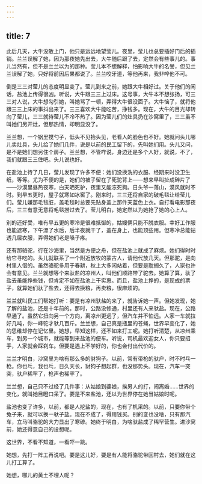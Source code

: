 ```yaml
---
---
---
```

title: 7
---



此后几天，大牛没敢上门，他只是远远地望莹儿。夜里，莹儿也总要插好门后的插销。兰兰误解了她，因为那夜她先出去，大牛随后跟了去，定然会有些事儿的。事儿当然有，但不是兰兰以为的那种。莹儿本不想解释，怕影响大牛的名誉，但见兰兰误解了她，只好将前因后果都说了。兰兰咬牙道，等他再来，我非啐他不可。

倒是三三对莹儿的态度明显变了。莹儿到来之前，她跟大牛相好过。关于他们的闲话，盐池上传得很凶。听说，大牛跟三三上过床。这号事，大牛本不想张扬，可三三对人说，大牛想勾引她，叫她骂了一顿，弄得大牛很没面子。大牛恼了，就将他跟三三上床的事抖出来了。三三喜欢大牛能吃苦，挣钱多。现在，大牛的目光却转向了莹儿，三三就待莹儿不冷不热了。因为莹儿们的灶具扔在沙窝里了，三三虽不叫她们另开灶，但那热情，却明显没了。

兰兰想，一个锅里搅勺子，低头不见抬头见，老看人的脸色也不好。她就问头儿哪儿卖灶具，头儿给了她们几件，说是以前的民工留下的，先叫她们用。头儿又问，是不是她们想另住个房子。兰兰想，不管咋说，身边还是多个人好，就说，不了，我们就跟三三住吧。头儿说也好。

在盐池上待了几日，莹儿发现了许多不便：她们没换洗的衣服、经期来时没卫生纸，等等。尤为不便的是，她们的被子留在了死驼背上——想来早叫扯成碎片了——沙漠里昼热夜寒，白天晒死驴，夜里又能冻死狗。日头爷一落山，漠风就时不时。到早五更时，屋子就寒如冰窖了。刚来时，三三还将自家的破毛毯让给莹儿们。莹儿嫌那毛毯脏，盖毛毯时总要先贴身盖上那件天蓝色上衣。自打看电影那夜后，三三有意无意将毛毯捞过去了。莹儿明白，她定然以为她抢了她的心上人。

别的还好受，唯有早五更的寒冷是很难抵御的，姑嫂俩只能不脱衣服。幸好工作服也能遮寒，下午漂了水后，后半夜就干了，盖在身上，也能顶些用。但寒冷总能钻透几层衣服，弄得她们老是嗓子疼。

还有那骆驼，行在沙海里，当然是方便之舟，但在盐池上就成了麻烦。她们得时时给它寻吃的。头儿就联系了一个附近放牧的蒙古人，请他代放几天。但那驼，是向村里人借的。虽然骆驼多用于春耕，秋上大多闲站着，但要是耽搁久了，人家也许会有意见。兰兰就想等个来驮盐的凉州人，叫他们顺路带了驼去。她算了算，驮了盐去虽能挣些钱，但肯定不如在盐池上干实惠。而且，盐池上挣的，是现成的票子，就算她们驮了盐去，还得去换粮，再卖粮，很麻烦的。

兰兰就叫民工们帮她打听：要是有凉州驮盐的来了，就告诉她一声。但她发现，她了解的盐池，还是十年前的。那时，公路没修通，村里还有人来驮盐。现在，公路早通了。虽然它扭向另一个方向，离凉州更远了，但汽车并不怕远。人家一车就拉好几吨，你一峰驼才驮几百斤。兰兰想，自己真是瓶里的苍蝇，世界早变化了，她的思维却停在记忆里。她想，早知这样，还不如来打工呢。她打听清楚，从凉州乘车，到另一个城市，就能等到来盐池的便车。听说，司机最欢迎女人，你只要招手，人家就会踩刹车。但要是遇上不学好的，你也会付出代价的。

兰兰才明白，沙窝里为啥有那么多的豺狗子。以前，常有带枪的驮户，时不时乓一枪。你也乓，我也乓，日久天长，豺狗子想起群，也没那势头。现在，汽车一突突，驮户稀罕了，枪声也稀罕了。

兰兰想，自己只不过经了几件事：从姑娘到婆娘，挨男人的打，闹离婚……世界的变化，就叫她目瞪口呆了。要是不来盐池，还以为世界停在她当姑娘时呢。

盐池也变了许多，以前，都是人挖盐的，现在，也有了机采的。以前，只要你带个兔子来，就可以换一驮子盐。现在不成了，得用钱买。别的变也没啥，只有那汽车，立马叫骆驼的大力显出了寒碜。她终于明白，为啥驮盐成了稀罕营生。进沙窝前，她还得意自己的设想呢。

这世界，不看不知道，一看吓一跳。

她想，先打一阵工再说吧。要是这儿好，要是有人能将骆驼带回村去，她们就在这儿打工算了。

她想，哪儿的黄土不埋人呢？